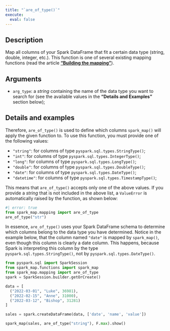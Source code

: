 ```yaml
---
title: "`are_of_type()`"
execute:
  eval: false
---
```


## Description

Map all columns of your Spark DataFrame that fit a certain data type (string, double, integer, etc.). This function is one of several existing mapping functions (read the article [**"Building the mapping"**](articles/building-mapping.qmd)).

## Arguments

- `arg_type`: a *string* containing the name of the data type you want to search for (see the available values ​​in the **"Details and Examples"** section below);

## Details and examples

Therefore, `are_of_type()` is used to define which columns `spark_map()` will apply the given function to. To use this function, you must provide one of the following values:

- `"string"`: for columns of type `pyspark.sql.types.StringType()`;
- `"int"`: for columns of type `pyspark.sql.types.IntegerType()`;
- `"long"`: for columns of type `pyspark.sql.types.LongType()`;
- `"double"`: for columns of type `pyspark.sql.types.DoubleType()`;
- `"date"`: for columns of type `pyspark.sql.types.DateType()`;
- `"datetime"`: for columns of type `pyspark.sql.types.TimestampType()`;

This means that `are_of_type()` accepts only one of the above values. If you provide a *string* that is not included in the above list, a `ValueError` is automatically raised by the function, as shown below:

```python
#| error: true
from spark_map.mapping import are_of_type
are_of_type("str")
```


In essence, `are_of_type()` uses your Spark DataFrame schema to determine which columns belong to the data type you have determined. Notice in the example below, that the column named `"date"` is mapped by `spark_map()`, even though this column is clearly a date column. This happens, because Spark is interpreting this column by the type `pyspark.sql.types.StringType()`, not by `pyspark.sql.types.DateType()`.

```python
from pyspark.sql import SparkSession
from spark_map.functions import spark_map
from spark_map.mapping import are_of_type
spark = SparkSession.builder.getOrCreate()

data = [
  ("2022-03-01", "Luke", 36981),
  ("2022-02-15", "Anne", 31000),
  ("2022-03-12", "Bishop", 31281)
]

sales = spark.createDataFrame(data, ['date', 'name', 'value'])

spark_map(sales, are_of_type("string"), F.max).show()
```

